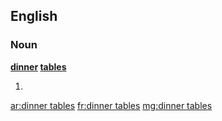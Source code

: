 ==English==

===Noun===
'''[[dinner]] [[table]]s'''

# {{plural of|dinner table}}

[[ar:dinner tables]]
[[fr:dinner tables]]
[[mg:dinner tables]]